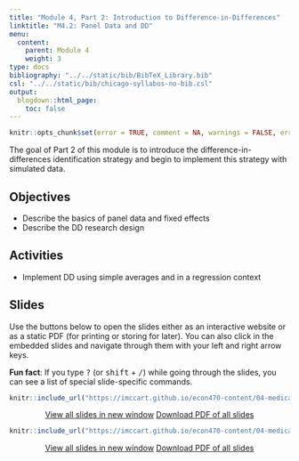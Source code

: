```yaml
---
title: "Module 4, Part 2: Introduction to Difference-in-Differences"
linktitle: "M4.2: Panel Data and DD"
menu:
  content:
    parent: Module 4
    weight: 3
type: docs
bibliography: "../../static/bib/BibTeX_Library.bib"
csl: "../../static/bib/chicago-syllabus-no-bib.csl"
output:
  blogdown::html_page:
    toc: false
---
```


```r
knitr::opts_chunk$set(error = TRUE, comment = NA, warnings = FALSE, errors = FALSE, messages = FALSE, tidy = FALSE, echo = FALSE)
```

The goal of Part 2 of this module is to introduce the difference-in-differences identification strategy and begin to implement this strategy with simulated data.


## Objectives
- Describe the basics of panel data and fixed effects
- Describe the DD research design

## Activities 
- Implement DD using simple averages and in a regression context


## Slides

Use the buttons below to open the slides either as an interactive website or as a static PDF (for printing or storing for later). You can also click in the embedded slides and navigate through them with your left and right arrow keys.

:::fyi
**Fun fact**: If you type <kbd>?</kbd> (or <kbd>shift</kbd> + <kbd>/</kbd>) while going through the slides, you can see a list of special slide-specific commands.
:::


<center>

```r
knitr::include_url("https://imccart.github.io/econ470-content/04-medicaid-uninsurance/04-dd-part0.html")
```


<p><a class="btn btn-primary btn-lg" target="_blank" href="https://imccart.github.io/econ470-content/04-medicaid-uninsurance/04-dd-part0.html"><i class="fas fa-external-link-alt"></i> View all slides in new window</a> <a class="btn btn-primary btn-lg" target="_blank" href="https://imccart.github.io/econ470-content/04-medicaid-uninsurance/04-dd-part0.pdf" role="button"><i class="far fa-file-pdf"></i> Download PDF of all slides</a></p>

</center>


<center>

```r
knitr::include_url("https://imccart.github.io/econ470-content/04-medicaid-uninsurance/04-dd-part1.html")
```


<p><a class="btn btn-primary btn-lg" target="_blank" href="https://imccart.github.io/econ470-content/04-medicaid-uninsurance/04-dd-part1.html"><i class="fas fa-external-link-alt"></i> View all slides in new window</a> <a class="btn btn-primary btn-lg" target="_blank" href="https://imccart.github.io/econ470-content/04-medicaid-uninsurance/04-dd-part1.pdf" role="button"><i class="far fa-file-pdf"></i> Download PDF of all slides</a></p>

</center>



